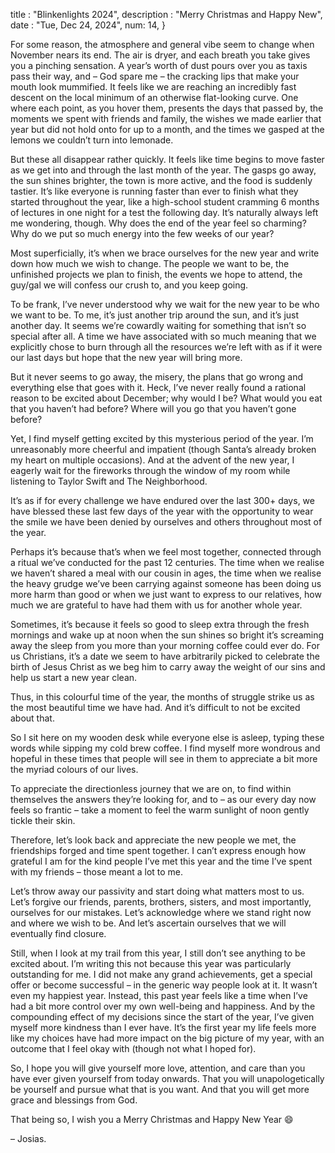 
title : "Blinkenlights 2024",
description : "Merry Christmas and Happy New",
date : "Tue, Dec 24, 2024",
num: 14,
}

For some reason, the atmosphere and general vibe seem to change when November nears its end. The air is dryer, and each breath you take gives you a pinching sensation. A year’s worth of dust pours over you as taxis pass their way, and – God spare me – the cracking lips that make your mouth look mummified. It feels like we are reaching an incredibly fast descent on the local minimum of an otherwise flat-looking curve. One where each point, as you hover them, presents the days that passed by, the moments we spent with friends and family, the wishes we made earlier that year but did not hold onto for up to a month, and the times we gasped at the lemons we couldn’t turn into lemonade.

But these all disappear rather quickly. It feels like time begins to move faster as we get into and through the last month of the year. The gasps go away, the sun shines brighter, the town is more active, and the food is suddenly tastier. It’s like everyone is running faster than ever to finish what they started throughout the year, like a high-school student cramming 6 months of lectures in one night for a test the following day. It’s naturally always left me wondering, though. Why does the end of the year feel so charming? Why do we put so much energy into the few weeks of our year?

Most superficially, it’s when we brace ourselves for the new year and write down how much we wish to change. The people we want to be, the unfinished projects we plan to finish, the events we hope to attend, the guy/gal we will confess our crush to, and you keep going. 

To be frank, I’ve never understood why we wait for the new year to be who we want to be. To me, it’s just another trip around the sun, and it’s just another day. It seems we’re cowardly waiting for something that isn’t so special after all. A time we have associated with so much meaning that we explicitly chose to burn through all the resources we’re left with as if it were our last days but hope that the new year will bring more. 

But it never seems to go away, the misery, the plans that go wrong and everything else that goes with it. Heck, I’ve never really found a rational reason to be excited about December; why would I be? What would you eat that you haven’t had before? Where will you go that you haven’t gone before? 

Yet, I find myself getting excited by this mysterious period of the year. I’m unreasonably more cheerful and impatient (though Santa’s already broken my heart on multiple occasions). And at the advent of the new year, I eagerly wait for the fireworks through the window of my room while listening to Taylor Swift and The Neighborhood. 

It’s as if for every challenge we have endured over the last 300+ days, we have blessed these last few days of the year with the opportunity to wear the smile we have been denied by ourselves and others throughout most of the year. 

Perhaps it’s because that’s when we feel most together, connected through a ritual we’ve conducted for the past 12 centuries. The time when we realise we haven’t shared a meal with our cousin in ages, the time when we realise the heavy grudge we’ve been carrying against someone has been doing us more harm than good or when we just want to express to our relatives, how much we are grateful to have had them with us for another whole year. 

Sometimes, it’s because it feels so good to sleep extra through the fresh mornings and wake up at noon when the sun shines so bright it’s screaming away the sleep from you more than your morning coffee could ever do. For us Christians, it’s a date we seem to have arbitrarily picked to celebrate the birth of Jesus Christ as we beg him to carry away the weight of our sins and help us start a new year clean.

Thus, in this colourful time of the year, the months of struggle strike us as the most beautiful time we have had. And it’s difficult to not be excited about that. 

So I sit here on my wooden desk while everyone else is asleep, typing these words while sipping my cold brew coffee. I find myself more wondrous and hopeful in these times that people will see in them to appreciate a bit more the myriad colours of our lives. 

To appreciate the directionless journey that we are on, to find within themselves the answers they’re looking for, and to – as our every day now feels so frantic – take a moment to feel the warm sunlight of noon gently tickle their skin. 

Therefore, let’s look back and appreciate the new people we met, the friendships forged and time spent together. I can’t express enough how grateful I am for the kind people I’ve met this year and the time I’ve spent with my friends – those meant a lot to me. 

Let’s throw away our passivity and start doing what matters most to us. Let’s forgive our friends, parents, brothers, sisters, and most importantly, ourselves for our mistakes. Let’s acknowledge where we stand right now and where we wish to be. And let’s ascertain ourselves that we will eventually find closure.

Still, when I look at my trail from this year, I still don’t see anything to be excited about. I’m writing this not because this year was particularly outstanding for me. I did not make any grand achievements, get a special offer or become successful – in the generic way people look at it. It wasn’t even my happiest year. Instead, this past year feels like a time when I’ve had a bit more control over my own well-being and happiness. And by the compounding effect of my decisions since the start of the year, I’ve given myself more kindness than I ever have. It’s the first year my life feels more like my choices have had more impact on the big picture of my year, with an outcome that I feel okay with (though not what I hoped for). 

So, I hope you will give yourself more love, attention, and care than you have ever given yourself from today onwards. That you will unapologetically be yourself and pursue what that is you want. And that you will get more grace and blessings from God.

That being so, I wish you a Merry Christmas and Happy New Year 😄

– Josias.  
